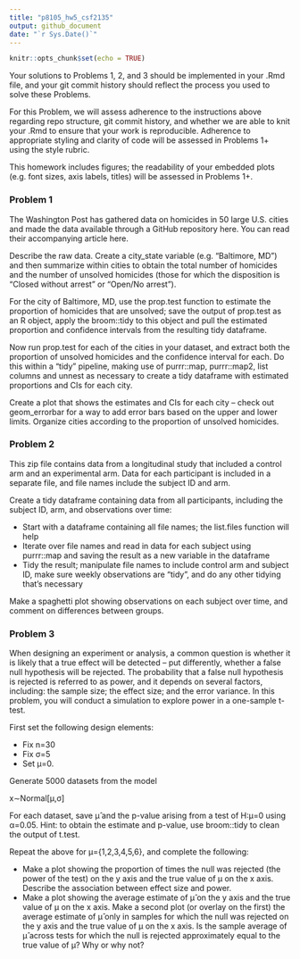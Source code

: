 ```yaml
---
title: "p8105_hw5_csf2135"
output: github_document
date: "`r Sys.Date()`"
---
```


```r
knitr::opts_chunk$set(echo = TRUE)
```

Your solutions to Problems 1, 2, and 3 should be implemented in your .Rmd file, and your git commit history should reflect the process you used to solve these Problems.

For this Problem, we will assess adherence to the instructions above regarding repo structure, git commit history, and whether we are able to knit your .Rmd to ensure that your work is reproducible. Adherence to appropriate styling and clarity of code will be assessed in Problems 1+ using the style rubric.

This homework includes figures; the readability of your embedded plots (e.g. font sizes, axis labels, titles) will be assessed in Problems 1+.

### Problem 1

The Washington Post has gathered data on homicides in 50 large U.S. cities and made the data available through a GitHub repository here. You can read their accompanying article here.

Describe the raw data. Create a city_state variable (e.g. “Baltimore, MD”) and then summarize within cities to obtain the total number of homicides and the number of unsolved homicides (those for which the disposition is “Closed without arrest” or “Open/No arrest”).

For the city of Baltimore, MD, use the prop.test function to estimate the proportion of homicides that are unsolved; save the output of prop.test as an R object, apply the broom::tidy to this object and pull the estimated proportion and confidence intervals from the resulting tidy dataframe.

Now run prop.test for each of the cities in your dataset, and extract both the proportion of unsolved homicides and the confidence interval for each. Do this within a “tidy” pipeline, making use of purrr::map, purrr::map2, list columns and unnest as necessary to create a tidy dataframe with estimated proportions and CIs for each city.

Create a plot that shows the estimates and CIs for each city – check out geom_errorbar for a way to add error bars based on the upper and lower limits. Organize cities according to the proportion of unsolved homicides.

### Problem 2

This zip file contains data from a longitudinal study that included a control arm and an experimental arm. Data for each participant is included in a separate file, and file names include the subject ID and arm.

Create a tidy dataframe containing data from all participants, including the subject ID, arm, and observations over time:

* Start with a dataframe containing all file names; the list.files function will help
* Iterate over file names and read in data for each subject using purrr::map and saving the result as a new variable in the dataframe
* Tidy the result; manipulate file names to include control arm and subject ID, make sure weekly observations are “tidy”, and do any other tidying that’s necessary


Make a spaghetti plot showing observations on each subject over time, and comment on differences between groups.

### Problem 3

When designing an experiment or analysis, a common question is whether it is likely that a true effect will be detected – put differently, whether a false null hypothesis will be rejected. The probability that a false null hypothesis is rejected is referred to as power, and it depends on several factors, including: the sample size; the effect size; and the error variance. In this problem, you will conduct a simulation to explore power in a one-sample t-test.

First set the following design elements:

* Fix n=30
* Fix σ=5
* Set μ=0. 

Generate 5000 datasets from the model

x∼Normal[μ,σ]

For each dataset, save μ̂ and the p-value arising from a test of H:μ=0 using α=0.05. Hint: to obtain the estimate and p-value, use broom::tidy to clean the output of t.test.

Repeat the above for μ={1,2,3,4,5,6}, and complete the following:

* Make a plot showing the proportion of times the null was rejected (the power of the test) on the y axis and the true value of μ on the x axis. Describe the association between effect size and power.
* Make a plot showing the average estimate of μ̂ on the y axis and the true value of μ on the x axis. Make a second plot (or overlay on the first) the average estimate of μ̂ only in samples for which the null was rejected on the y axis and the true value of μ on the x axis. Is the sample average of μ̂ across tests for which the null is rejected approximately equal to the true value of μ? Why or why not?

